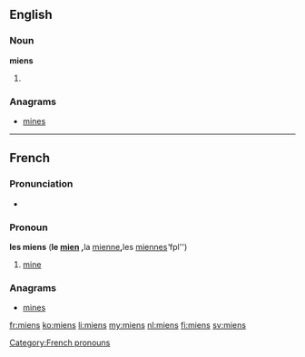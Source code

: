 ==English==

===Noun===
'''miens'''

# {{plural of|[[mien]]}}

===Anagrams===
* [[mines#English|mines]]

----

==French==

===Pronunciation===
* {{IPA|/mjɛ̃/|lang=fr}}

===Pronoun===
'''les miens''' {{m|p}} ('''le [[mien]] {{m}}, '''la [[mienne]]''' {{f}}, '''les [[miennes]]''' ''fpl'')

# [[mine]]

===Anagrams===
* [[mines#French|mines]]

[[Category:French pronouns]]

[[fr:miens]]
[[ko:miens]]
[[li:miens]]
[[my:miens]]
[[nl:miens]]
[[fi:miens]]
[[sv:miens]]